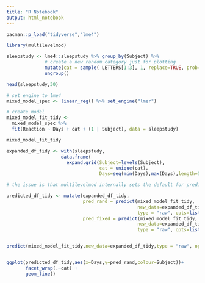 ```yaml
---
title: "R Notebook"
output: html_notebook
---
```



```r

pacman::p_load("tidyverse","lme4")

library(multilevelmod)

sleepstudy <- lme4::sleepstudy %>% group_by(Subject) %>% 
              # create a new random category just for plotting
              mutate(cat = sample( LETTERS[1:3], 1, replace=TRUE, prob=c(0.25, 0.50, 0.25))) %>%
              ungroup()

head(sleepstudy,30)


```




```r

# set engine to lme4
mixed_model_spec <- linear_reg() %>% set_engine("lmer")

# create model
mixed_model_fit_tidy <- 
  mixed_model_spec %>% 
  fit(Reaction ~ Days + cat + (1 | Subject), data = sleepstudy)

mixed_model_fit_tidy

```



```r

expanded_df_tidy <- with(sleepstudy,
                    data.frame(
                      expand.grid(Subject=levels(Subject),
                                  cat = unique(cat),
                                  Days=seq(min(Days),max(Days),length=51))))

```



```r

# the issue is that multilevelmod internally sets the default for prediction to re.form = NA; the code above resets it to re.form = NULL (which is the lme4 default, i.e. include all random effects in the prediction)

predicted_df_tidy <- mutate(expanded_df_tidy,
                            pred_rand = predict(mixed_model_fit_tidy,
                                                new_data=expanded_df_tidy, 
                                                type = "raw", opts=list(re.form=NULL)),
                            pred_fixed = predict(mixed_model_fit_tidy,
                                                new_data=expanded_df_tidy, 
                                                type = "raw", opts=list(re.form=NA)))


predict(mixed_model_fit_tidy,new_data=expanded_df_tidy,type = "raw", opts=list(re.form=NA))


ggplot(predicted_df_tidy,aes(x=Days,y=pred_rand,colour=Subject))+
       facet_wrap(.~cat) + 
       geom_line()


```

















